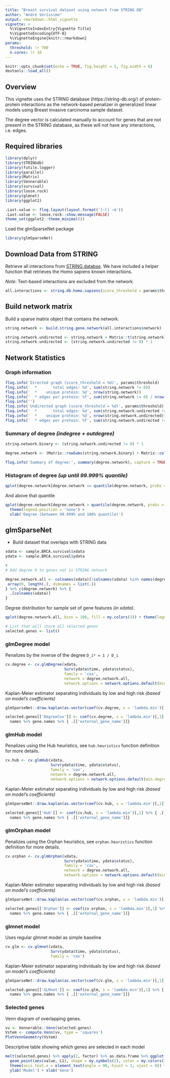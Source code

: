 ```yaml
---
title: "Breast survival dataset using network from STRING DB"
author: "André Veríssimo"
output: rmarkdown::html_vignette
vignette: >
  %\VignetteIndexEntry{Vignette Title}
  %\VignetteEncoding{UTF-8}
  %\VignetteEngine{knitr::rmarkdown}
params:
  threshold: !r 700
  n.cores: !r 10
---
```


```r
knitr::opts_chunk$set(echo = TRUE, fig.height = 5, fig.width = 6)
devtools::load_all()
```

## Overview

This vignette uses the STRING database (https://string-db.org/) of protein-protein interactions as the network-based penalizer in generalized linear models using Breast invasive carcinoma sample dataset.

The degree vector is calculated manually to account for genes that are not present in the STRING database, as these will not have any interactions, i.e. edges.

## Required libraries

```r
library(dplyr)
library(STRINGdb)
library(futile.logger)
library(parallel)
library(Matrix)
library(Vennerable)
library(survival)
library(loose.rock)
library(glmnet)
library(ggplot2)
```

```r
.Last.value <- flog.layout(layout.format('[~l] ~m'))
.Last.value <- loose.rock::show.message(FALSE)
theme_set(ggplot2::theme_minimal())
```

Load the glmSparseNet package

```r
library(glmSparseNet)
```

## Download Data from STRING

Retrieve all interactions from [STRING databse](https://string-db.org/). We have included a helper function that retrieves the Homo sapiens known interactions.

*Note*: Text-based interactions are excluded from the network.

```r
all.interactions <- string.db.homo.sapiens(score_threshold = params$threshold)
```

## Build network matrix

Build a sparse matrix object that contains the network.

```r
string.network <- build.string.gene.network(all.interactions$network)

string.network.undirected <- string.network + Matrix::t(string.network)
string.network.undirected <- (string.network.undirected != 0) * 1
```

## Network Statistics

### Graph information

```r
flog.info('Directed graph (score_threshold = %d)', params$threshold)
flog.info('  *       total edges: %d', sum(string.network != 0))
flog.info('  *    unique protein: %d', nrow(string.network))
flog.info('  * edges per protein: %f', sum(string.network != 0) / nrow(string.network) )
flog.info('')
flog.info('Undirected graph (score_threshold = %d)', params$threshold)
flog.info('  *       total edges: %d', sum(string.network.undirected != 0) / 2)
flog.info('  *    unique protein: %d', nrow(string.network.undirected))
flog.info('  * edges per protein: %f', sum(string.network.undirected != 0) / 2 / nrow(string.network.undirected) )
```

### Summary of degree *(indegree + outdegree)*

```r
string.network.binary <- (string.network.undirected != 0) * 1

degree.network <- (Matrix::rowSums(string.network.binary) + Matrix::colSums(string.network.binary)) / 2

flog.info('Summary of degree:', summary(degree.network), capture = TRUE)
```

### Histogram of degree *(up until 99.999% quantile)*

```r
qplot(degree.network[degree.network <= quantile(degree.network, probs = .99999)], geom = 'histogram', fill = my.colors(2), bins = 100) + theme(legend.position = 'none') + xlab('Degree (up until 99.999% quantile)')
```

And above that quantile

```r
qplot(degree.network[degree.network > quantile(degree.network, probs = .99999)], geom = 'histogram', fill = my.colors(2), bins = 100) + 
  theme(legend.position = 'none') +
  xlab('Degree (between 99.999% and 100% quantile)')
```

## glmSparseNet

* Build dataset that overlaps with STRING data

```r
xdata <- sample.BRCA.survival$xdata
ydata <- sample.BRCA.survival$ydata

#
# Add degree 0 to genes not in STRING network

degree.network.all <- colnames(xdata)[!colnames(xdata) %in% names(degree.network)] %>% {
 array(0, length(.), dimnames = list(.)) 
} %>% c(degree.network) %>% {
  .[colnames(xdata)]
}
```

Degree distribution for sample set of gene features *(in xdata)*.

```r
qplot(degree.network.all, bins = 100, fill = my.colors(3)) + theme(legend.position = 'none')
```


```r
# List that will store all selected genes
selected.genes <- list()
```

### glmDegree model

Penalizes by the inverse of the degree `D_i* = 1 / D_i`

```r
cv.degree <- cv.glmDegree(xdata, 
                          Surv(ydata$time, ydata$status), 
                          family = 'cox',
                          network = degree.network.all, 
                          network.options = network.options.default(min.degree = 0.2))
```

Kaplan-Meier estimator separating individuals by low and high risk *(based on model's coefficients)*

```r
glmSparseNet::draw.kaplan(as.vector(coef(cv.degree, s = 'lambda.min')[,1]), xdata, ydata, plot.title = 'Full dataset', legend.outside = F)

selected.genes[['DegreeCox']] <- coef(cv.degree, s = 'lambda.min')[,1] %>% { .[. != 0] } %>%
  names %>% gene.names %>% { .[['external_gene_name']]} 
```


### glmHub model

Penalizes using the Hub heuristics, see `hub.heuristics` function definition for more details.

```r
cv.hub <- cv.glmHub(xdata, 
                    Surv(ydata$time, ydata$status), 
                    family = 'cox',
                    network = degree.network.all, 
                    network.options = network.options.default(min.degree = 0.2))
```

Kaplan-Meier estimator separating individuals by low and high risk *(based on model's coefficients)*

```r
glmSparseNet::draw.kaplan(as.vector(coef(cv.hub, s = 'lambda.min')[,1]), xdata, ydata, plot.title = 'Full dataset', legend.outside = F)

selected.genes[['Hub']] <- coef(cv.hub, s = 'lambda.min')[,1] %>% { .[. != 0] } %>%
  names %>% gene.names %>% { .[['external_gene_name']]} 
```

### glmOrphan model

Penalizes using the Orphan heuristics, see `orphan.heuristics` function definition for more details.

```r
cv.orphan <- cv.glmOrphan(xdata, 
                          Surv(ydata$time, ydata$status), 
                          family = 'cox',
                          network = degree.network.all, 
                          network.options = network.options.default(min.degree = 0.2))
```

Kaplan-Meier estimator separating individuals by low and high risk *(based on model's coefficients)*

```r
glmSparseNet::draw.kaplan(as.vector(coef(cv.orphan, s = 'lambda.min')[,1]), xdata, ydata, plot.title = 'Full dataset', legend.outside = F)

selected.genes[['Orphan']] <- coef(cv.orphan, s = 'lambda.min')[,1] %>% { .[. != 0] } %>%
  names %>% gene.names %>% { .[['external_gene_name']]} 
```

### glmnet model

Uses regular glmnet model as simple baseline

```r
cv.glm <- cv.glmnet(xdata, 
                    Surv(ydata$time, ydata$status), 
                    family = 'cox')
```

Kaplan-Meier estimator separating individuals by low and high risk *(based on model's coefficients)*

```r
glmSparseNet::draw.kaplan(as.vector(coef(cv.glm, s = 'lambda.min')[,1]), xdata, ydata, plot.title = 'Full dataset', legend.outside = F)

selected.genes[['GLMnet']] <- coef(cv.glm, s = 'lambda.min')[,1] %>% { .[. != 0] } %>%
  names %>% gene.names %>% { .[['external_gene_name']]} 
```

### Selected genes

Venn diagram of overlapping genes.

```r
vv <- Vennerable::Venn(selected.genes)
Vstem <- compute.Venn(vv, type = 'squares')
PlotVennGeometry(Vstem)
```

Descriptive table showing which genes are selected in each model

```r
melt(selected.genes) %>% apply(2, factor) %>% as.data.frame %>% ggplot() +
  geom_point(aes(value, L1), shape = my.symbols(2), color = my.colors(3), size = 3) +
  theme(axis.text.x = element_text(angle = 90, hjust = 1, vjust = 0)) +
  ylab('Model') + xlab('Gene')
```



